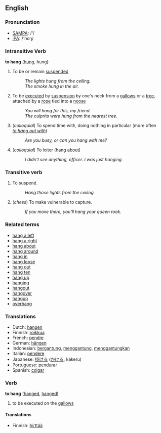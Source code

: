 ==English==

=== Pronunciation ===
*[[w:SAMPA|SAMPA]]: /'/
*[[w:IPA|IPA]]: /'hεɳ/

=== Intransitive Verb ===

'''to hang''' ([[hung]], hung)

# To be or remain [[suspend]]ed
#: ''The lights hung from the ceiling.''
#: ''The smoke hung in the air.''
# To be [[executed]] by [[suspension]] by one's neck from a [[gallows]] or a [[tree]], attached by a [[rope]] tied into a [[noose]]
#: ''You will hang for this, my friend.''
#: ''The culprits were hung from the nearest tree.''
#(''colloquial'') To spend time with, doing nothing in particular (more often ''[[to hang out with]]'')
#: ''Are you busy, or can you hang with me?''
#(''colloquial'') To loiter ([[hang about]])
#: ''I didn't see anything, officer.  I was just hanging.''

===Transitive verb===

# To suspend.
#: ''Hang those lights from the ceiling.''
# (''chess'') To make vulnerable to capture.
#: ''If you move there, you'll hang your queen rook.''

===Related terms===
*[[hang a left]]
*[[hang a right]]
*[[hang about]]
*[[hang around]]
*[[hang in]]
*[[hang loose]]
*[[hang out]]
*[[hang ten]]
*[[hang up]]
*[[hanging]]
*[[hangout]]
*[[hangover]]
*[[hangup]]
*[[overhang]]

=== Translations ===
*Dutch: [[hangen]]
*Finnish: [[roikkua]]
*French: [[pendre]]
*German: [[hängen]]
*Indonesian: [[gantung|bergantung]], [[gantung|menggantung]], [[gantung|menggantungkan]]
*Italian: [[pendere]]
*Japanese: [[掛ける]] ([[かける]], kakeru)
*Portuguese: [[pendurar]]
*Spanish: [[colgar]]

=== Verb ===

'''to hang''' ([[hanged]], [[hanged]])

# to be executed on the [[gallows]]

====Translations====

*Finnish: [[hirttää]]